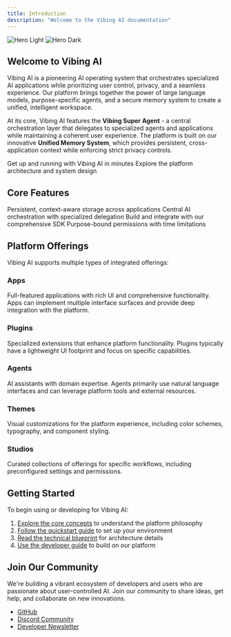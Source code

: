 ```yaml
---
title: Introduction
description: "Welcome to the Vibing AI documentation"
---
```


<img
  className="block dark:hidden"
  src="/images/hero-light.png"
  alt="Hero Light"
/>
<img
  className="hidden dark:block"
  src="/images/hero-dark.png"
  alt="Hero Dark"
/>

## Welcome to Vibing AI

Vibing AI is a pioneering AI operating system that orchestrates specialized AI applications while prioritizing user control, privacy, and a seamless experience. Our platform brings together the power of large language models, purpose-specific agents, and a secure memory system to create a unified, intelligent workspace.

At its core, Vibing AI features the **Vibing Super Agent** - a central orchestration layer that delegates to specialized agents and applications while maintaining a coherent user experience. The platform is built on our innovative **Unified Memory System**, which provides persistent, cross-application context while enforcing strict privacy controls.

<CardGroup cols={2}>
  <Card
    title="Quick Start"
    icon="rocket"
    href="/quickstart"
  >
    Get up and running with Vibing AI in minutes
  </Card>
  <Card
    title="Technical Blueprint"
    icon="drafting-compass"
    href="/technical-blueprint-architecture-guide"
  >
    Explore the platform architecture and system design
  </Card>
</CardGroup>

## Core Features

<CardGroup cols={2}>
  <Card
    title="Unified Memory System"
    icon="memory"
    href="/key-concepts/unified-memory-system"
  >
    Persistent, context-aware storage across applications
  </Card>
  <Card
    title="Vibing Super Agent"
    icon="robot"
    href="/key-concepts/vibing-super-agent"
  >
    Central AI orchestration with specialized delegation
  </Card>
  <Card
    title="Developer Platform"
    icon="code"
    href="/developer-experience-integration-guide"
  >
    Build and integrate with our comprehensive SDK
  </Card>
  <Card
    title="Privacy Controls"
    icon="shield-halved"
    href="/key-concepts/permission-model"
  >
    Purpose-bound permissions with time limitations
  </Card>
</CardGroup>

## Platform Offerings

Vibing AI supports multiple types of integrated offerings:

### Apps
Full-featured applications with rich UI and comprehensive functionality. Apps can implement multiple interface surfaces and provide deep integration with the platform.

### Plugins
Specialized extensions that enhance platform functionality. Plugins typically have a lightweight UI footprint and focus on specific capabilities.

### Agents
AI assistants with domain expertise. Agents primarily use natural language interfaces and can leverage platform tools and external resources.

### Themes
Visual customizations for the platform experience, including color schemes, typography, and component styling.

### Studios
Curated collections of offerings for specific workflows, including preconfigured settings and permissions.

## Getting Started

To begin using or developing for Vibing AI:

1. [Explore the core concepts](/core-principles) to understand the platform philosophy
2. [Follow the quickstart guide](/quickstart) to set up your environment
3. [Read the technical blueprint](/technical-blueprint-architecture-guide) for architecture details
4. [Use the developer guide](/developer-experience-integration-guide) to build on our platform

## Join Our Community

We're building a vibrant ecosystem of developers and users who are passionate about user-controlled AI. Join our community to share ideas, get help, and collaborate on new innovations.

- [GitHub](https://github.com/vibing-ai)
- [Discord Community](https://discord.gg/vibing-ai)
- [Developer Newsletter](https://vibing.im/newsletter)
